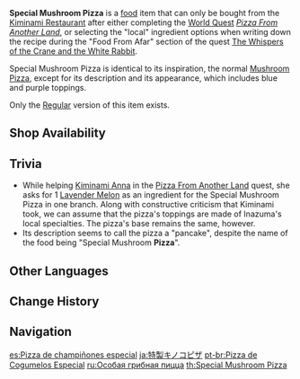 {{Food Infobox
|id              = 108304
|image           = Item Special Mushroom Pizza.png
|description     = A pancake with ample toppings.
|desc_suspicious = 
|desc_basic      = The many rare ingredients do a strange dance around one's mouth &mdash; albeit in a good way.
|desc_delicious  = 
|type            = Recovery Dishes
|effect          = Restores 28% of Max HP to the selected character. Regenerates 620 HP every 5s for 30s.
|effectType      = Regeneration
|eff_suspicious1 = 
|eff_basic1      = 28
|eff_basic2      = 620
|eff_delicious1  = 
|quality         = 3
|region          = Inazuma
|variant         = 
|source1         = {{Sold By}}
}}
'''Special Mushroom Pizza''' is a [[food]] item that can only be bought from the [[Kiminami Restaurant]] after either completing the [[World Quest]] ''[[Pizza From Another Land]]'', or selecting the "local" ingredient options when writing down the recipe during the "Food From Afar" section of the quest [[The Whispers of the Crane and the White Rabbit]].

Special Mushroom Pizza is identical to its inspiration, the normal [[Mushroom Pizza]], except for its description and its appearance, which includes blue and purple toppings.

Only the [[Cooking#Manual Cooking|Regular]] version of this item exists.

==Shop Availability==
{{Shop Availability}}

==Trivia==
*While helping [[Kiminami Anna]] in the [[Pizza From Another Land]] quest, she asks for 1 [[Lavender Melon]] as an ingredient for the Special Mushroom Pizza in one branch. Along with constructive criticism that Kiminami took, we can assume that the pizza's toppings are made of Inazuma's local specialties. The pizza's base remains the same, however.
*Its description seems to call the pizza a "pancake", despite the name of the food being "Special Mushroom '''Pizza'''".

==Other Languages==
{{Other Languages
|en      = Special Mushroom Pizza
|zhs     = 特制风味烤蘑菇披萨
|zhs_rm  = tèzhì fēngwèi kǎo mógū pīsà
|zht     = 特製風味烤蘑菇披薩
|zht_rm  = tèzhì fēngwèi kǎo mógū pīsà
|zh_tl   = Specially Flavoured Grilled Mushroom Pizza
|ja      = 特製キノコピザ
|ja_rm   = Tokusei Kinoko Piza
|ja_tl   = Special Made Mushroom Pizza
|ko      = 특제 버섯피자
|ko_rm   = Teukje Beoseotpija
|ko_tl   = Specially Made Mushroom Pizza
|es      = Pizza de champiñones especial
|es_tl   = Special Mushroom Pizza
|fr      = Pizza aux champignons spéciale
|fr_tl   = Special Mushroom Pizza
|ru      = Особая грибная пицца
|ru_tl   = Special Mushroom Pizza
|th      = Special Mushroom Pizza
|vi      = Pizza Nấm Rơm Nướng Đặc Biệt
|vi_tl   = Special Grilled Straw Mushrooms Pizza
|de      = Spezielle Pilzza
|de_tl   = Special Mushroom Pizza
|de_note = Note that Mushroom Pizza is a Portmanteau in German, since Mushroom Pizza would be "Pilz Pizza" in German.
|id      = Special Mushroom Pizza
|pt      = Pizza de Cogumelos Especial
|pt_tl   = 
|tr      = Özel Mantarlı Pizza
|tr_tl   = 
|it      = Pizza ai funghi speciale
|it_tl   = 
}}

==Change History==
{{Change History|2.0}}

==Navigation==
{{Food Navbox}}

[[es:Pizza de champiñones especial]]
[[ja:特製キノコピザ]]
[[pt-br:Pizza de Cogumelos Especial]]
[[ru:Особая грибная пицца]]
[[th:Special Mushroom Pizza]]